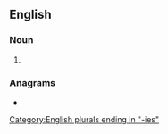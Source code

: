 {{also|ordinàries}}
==English==

===Noun===
{{head|en|noun form}}

# {{plural of|en|ordinary}}

===Anagrams===
* {{anagrams|en|a=adeiinorrs|ordinaires}}

[[Category:English plurals ending in "-ies"]]